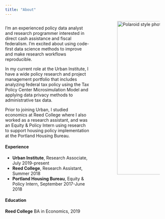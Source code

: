 ```yaml
---
title: "About"
---
```


:::: {.columns}
::: {.column width="60%"}
I'm an experienced policy data analyst and research programmer interested in direct cash assistance and fiscal federalism. I’m excited about using code-first data science methods to improve and make research workflows reproducible. 

In my current role at the Urban Institute, I have a wide policy research and project management portfolio that includes analyzing federal tax policy using the Tax Policy Center Microsimulation Model and applying data privacy methods to administrative tax data. 

Prior to joining Urban, I studied economics at Reed College where I also worked as a research assistant, and was an Equity & Policy Intern using research to support housing policy implementation at the Portland Housing Bureau.

#### Experience

* **Urban Institute**, Research Associate, July 2019-present
* **Reed College**, Research Assistant, Summer 2018
* **Portland Housing Bureau**, Equity & Policy Intern, September 2017-June 2018

#### Education
**Reed College** BA in Economics, 2019

:::
::: {.column width="10%"}
:::

::: {.column width="30%"}
```{=html}
<img src="./assets/photo_2.jpg" alt="Polaroid style photo of me sitting next to a boulder" style="width: 500px;"/>
```

:::
::::